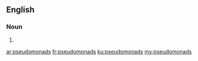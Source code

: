 ==English==

===Noun===
{{head|en|noun plural form}}

# {{plural of|pseudomonad|lang=en}}

[[ar:pseudomonads]]
[[fr:pseudomonads]]
[[ku:pseudomonads]]
[[my:pseudomonads]]
